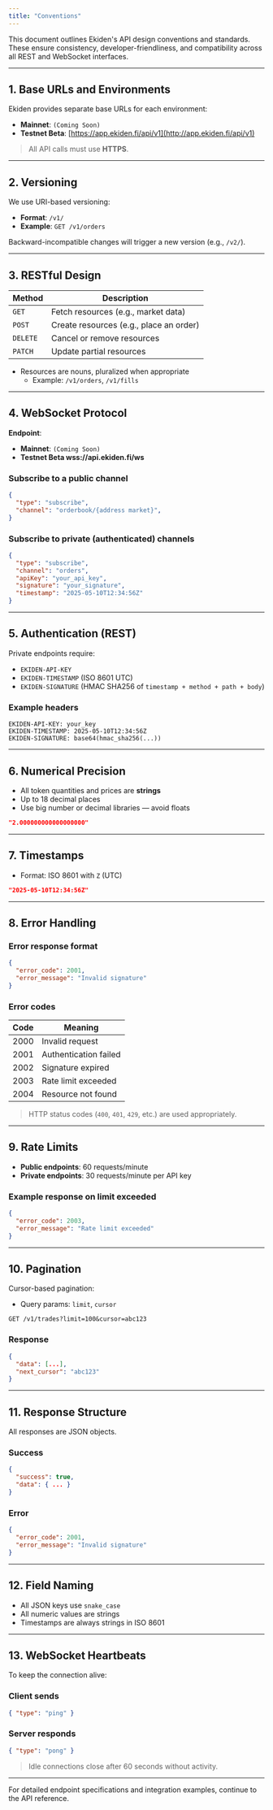```yaml
---
title: "Conventions"
---
```


This document outlines Ekiden's API design conventions and standards. These ensure consistency, developer-friendliness, and compatibility across all REST and WebSocket interfaces.

---

## 1. Base URLs and Environments

Ekiden provides separate base URLs for each environment:

- **Mainnet**: `(Coming Soon)`
- **Testnet Beta**: [https://app.ekiden.fi/api/v1](http://app.ekiden.fi/api/v1)

> All API calls must use **HTTPS**.

---

## 2. Versioning

We use URI-based versioning:

- **Format**: `/v1/`
- **Example**: `GET /v1/orders`

Backward-incompatible changes will trigger a new version (e.g., `/v2/`).

---

## 3. RESTful Design

| Method   | Description                             |
| -------- | --------------------------------------- |
| `GET`    | Fetch resources (e.g., market data)     |
| `POST`   | Create resources (e.g., place an order) |
| `DELETE` | Cancel or remove resources              |
| `PATCH`  | Update partial resources                |

- Resources are nouns, pluralized when appropriate
  - Example: `/v1/orders`, `/v1/fills`

---

## 4. WebSocket Protocol

**Endpoint**:

- **Mainnet**: `(Coming Soon)`
- **Testnet Beta wss://api.ekiden.fi/ws**

### Subscribe to a public channel

```json
{
  "type": "subscribe",
  "channel": "orderbook/{address market}",
}
```

### Subscribe to private (authenticated) channels

```json
{
  "type": "subscribe",
  "channel": "orders",
  "apiKey": "your_api_key",
  "signature": "your_signature",
  "timestamp": "2025-05-10T12:34:56Z"
}
```

---

## 5. Authentication (REST)

Private endpoints require:

- `EKIDEN-API-KEY`
- `EKIDEN-TIMESTAMP` (ISO 8601 UTC)
- `EKIDEN-SIGNATURE` (HMAC SHA256 of `timestamp + method + path + body`)

### Example headers

```http
EKIDEN-API-KEY: your_key
EKIDEN-TIMESTAMP: 2025-05-10T12:34:56Z
EKIDEN-SIGNATURE: base64(hmac_sha256(...))
```

---

## 6. Numerical Precision

- All token quantities and prices are **strings**
- Up to 18 decimal places
- Use big number or decimal libraries — avoid floats

```json
"2.000000000000000000"
```

---

## 7. Timestamps

- Format: ISO 8601 with `Z` (UTC)

```json
"2025-05-10T12:34:56Z"
```

---

## 8. Error Handling

### Error response format

```json
{
  "error_code": 2001,
  "error_message": "Invalid signature"
}
```

### Error codes

| Code | Meaning               |
| ---- | --------------------- |
| 2000 | Invalid request       |
| 2001 | Authentication failed |
| 2002 | Signature expired     |
| 2003 | Rate limit exceeded   |
| 2004 | Resource not found    |

> HTTP status codes (`400`, `401`, `429`, etc.) are used appropriately.

---

## 9. Rate Limits

- **Public endpoints**: 60 requests/minute
- **Private endpoints**: 30 requests/minute per API key

### Example response on limit exceeded

```json
{
  "error_code": 2003,
  "error_message": "Rate limit exceeded"
}
```

---

## 10. Pagination

Cursor-based pagination:

- Query params: `limit`, `cursor`

```http
GET /v1/trades?limit=100&cursor=abc123
```

### Response

```json
{
  "data": [...],
  "next_cursor": "abc123"
}
```

---

## 11. Response Structure

All responses are JSON objects.

### Success

```json
{
  "success": true,
  "data": { ... }
}
```

### Error

```json
{
  "error_code": 2001,
  "error_message": "Invalid signature"
}
```

---

## 12. Field Naming

- All JSON keys use `snake_case`
- All numeric values are strings
- Timestamps are always strings in ISO 8601

---

## 13. WebSocket Heartbeats

To keep the connection alive:

### Client sends

```json
{ "type": "ping" }
```

### Server responds

```json
{ "type": "pong" }
```

> Idle connections close after 60 seconds without activity.

---

For detailed endpoint specifications and integration examples, continue to the API reference.